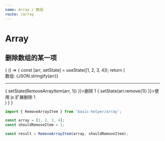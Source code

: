 ```yaml
---
name: Array / 数组
route: /array
---
```



# Array

## 删除数组的某一项

<Playground>
  {
    () => {
      const [arr, setState] = useState([1, 2, 3, 4]);
      return (
        <div>
          <div>数组: {JSON.stringify(arr)}</div>
          <hr />
          <span className="btn theme mr10" onClick={e => {
            setState(RemoveArrayItem(arr, 1))
          }}>删除 1</span>
          <span className="btn red" onClick={e => {
            setState(arr.remove(1))
          }}>使用 js 扩展删除 1</span>
        </div>
      )
    }
  }
</Playground>

```js
import { RemoveArrayItem } from 'basic-helper/array';

const array = [1, 2, 3, 4];
const shouldRemoveItem = 1;

const result = RemoveArrayItem(array, shouldRemoveItem);
```
